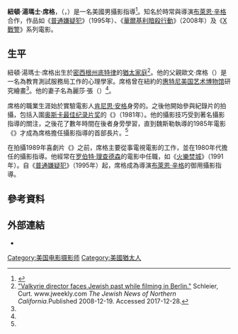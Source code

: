 {{noteTA
|G1=Movie
|G2=Tv
|G3=Show
|T=zh-tw:紐頓·湯瑪士·席格;zh-cn:纽顿·托马斯·西格尔;
|1=zh-tw:湯瑪士;zh-cn:托马斯;
|2=zh-tw:席格;zh-cn:西格尔;
}}
{{Infobox entertainer
| type         = 攝影師
| name         = 紐頓·湯瑪士·席格
| foreignname  = {{lang|en|Newton Thomas Sigel}}
| image        = 
| caption      = 
| birth_date   = {{Birth year and age|1955|8|}}
| birth_place  = 美國[[密西根州|密西根州]][[底特律|底特律]]
| occupation   = [[攝影指導|攝影指導]]
| years_active = 1972年至今
| spouse       = 麗莎·張（{{lang|en|Lisa Chang}}）
}}
'''紐頓·湯瑪士·席格'''，{{le|美國攝影師協會|American Society of Cinematographers|ASC}}（{{lang-en|Newton Thomas Sigel}}，{{bd|1955年|8月}}）是一名美國男攝影指導<ref name="auto">{{Cite web|url=http://www.cinematographers.nl/PaginasDoPh/sigel.htm|title=NEWTON THOMAS SIGEL|website=www.cinematographers.nl|access-date=2017-09-02}}</ref>。知名於時常與導演[[布萊恩·辛格|布萊恩·辛格]]合作，作品如《[[普通嫌疑犯|普通嫌疑犯]]》（1995年）、《[[華爾基利暗殺行動|華爾基利暗殺行動]]》（2008年）及《[[X戰警電影系列|X戰警]]》系列電影。

== 生平 ==
紐頓·湯瑪士·席格出生於[[密西根州|密西根州]][[底特律|底特律]]的[[猶太人|猶太家庭]]<ref>[https://www.jweekly.com/2008/12/19/valkyrie-director-faces-jewish-past-while-filming-in-berlin/ "Valkyrie director faces Jewish past while filming in Berlin."] Schleier, Curt. www.jweekly.com ''The Jewish News of Northern California.''Published 2008-12-19. Accessed 2017-12-28.</ref>。他的父親歐文·席格（{{lang|en|Irving Sigel}}）是一名為教育測試服務局工作的心理學家。席格曾在紐約的[[惠特尼美国艺术博物馆|惠特尼美国艺术博物馆]]研究繪畫<ref name="auto" />。他的妻子名為麗莎·張（{{lang|en|Lisa Chang}}）<ref name="auto" />。

席格的職業生涯始於實驗電影人[[肯尼思·安格|肯尼思·安格]]身旁的{{le|攝影機操作員|Camera operator}}。之後他開始參與紀錄片的拍攝，包括入圍[[奥斯卡最佳纪录片奖|奥斯卡最佳纪录片奖]]的《{{le|萨尔瓦多：另一个越南|El Salvador: Another Vietnam}}》（1981年）。他的攝影技巧受到著名攝影指導{{le|海斯凱爾·魏斯勒|Haskell Wexler}}的關注，之後花了數年時間在後者身旁學習，直到魏斯勒執導的1985年電影《{{le|瑪麗娜 (電影)|Latino (film)|瑪麗娜}}》才成為席格擔任攝影指導的首部長片。<ref name="auto" />

在拍攝1989年喜劇片《{{le|粗魯的覺醒|Rude Awakening (film)}}》之前，席格主要從事電視電影的工作，並在1980年代擔任{{le|第二攝製組|Second unit}}的攝影指導。他經常在[[罗伯特·理查德森|罗伯特·理查德森]]的電影中任職，如《[[火樂焚城|火樂焚城]]》（1991年）。自《[[普通嫌疑犯|普通嫌疑犯]]》（1995年）起，席格成為導演[[布萊恩·辛格|布萊恩·辛格]]的御用攝影指導。

== 參考資料 ==
{{Reflist|30em}}

== 外部連結 ==
*{{IMDb name|0005875}}

{{Authority control}}

{{DEFAULTSORT:Sigel, Newton Thomas}}
[[Category:美国电影摄影师|Category:美国电影摄影师]]
[[Category:美國猶太人|Category:美國猶太人]]